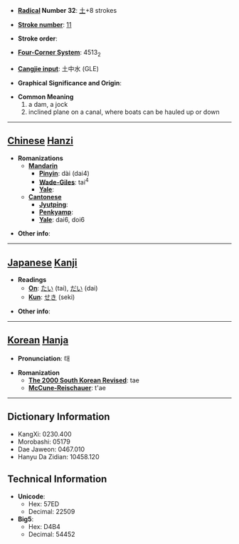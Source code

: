 * '''[[Wiktionary:Chinese radical index| Radical]] Number 32''': [[Wiktionary:Chinese radical index 土|土]]+8 strokes

* '''[[Wiktionary:Chinese total strokes index|Stroke number]]''': [[Wiktionary:Chinese total strokes index 11|11]]

* '''Stroke order''': 

* '''[[Wiktionary:Chinese four corner index|Four-Corner System]]''': 4513<sub>2</sub>

* '''[[Wiktionary:Chinese Cangjie index|Cangjie input]]''': 土中水 (GLE)

* '''Graphical Significance and Origin''': 

* '''Common Meaning'''
*#a dam, a jock
*# inclined plane on a canal, where boats can be hauled up or down


----

== [[Chinese]] [[Hanzi]] ==

* '''Romanizations'''
** '''[[Mandarin]]'''
*** '''[[Pinyin]]''': dài (dai4)
*** '''[[Wade-Giles]]''': tai<sup>4</sup>
*** '''[[Yale]]''': 
** '''[[Cantonese]]'''
*** '''[[Jyutping]]''':
*** '''[[Penkyamp]]''': 
*** '''[[Yale]]''': dai6, doi6

* '''Other info''': 

----

== [[Japanese]] [[Kanji]] ==

* '''Readings'''
** '''[[On]]''': [[たい]] (tai), [[だい]] (dai)
** '''[[Kun]]''': [[せき]] (seki)

* '''Other info''':  

----

== [[Korean]] [[Hanja]] ==

* '''Pronunciation''': 태

* '''Romanization'''
** '''[[The 2000 South Korean Revised Romanization|The 2000 South Korean Revised]]''': tae
** '''[[McCune-Reischauer]]''': t'ae

----

== Dictionary Information ==

* KangXi: 0230.400
* Morobashi: 05179
* Dae Jaweon: 0467.010
* Hanyu Da Zidian: 10458.120

== Technical Information ==

* '''Unicode''':
** Hex: 57ED
** Decimal: 22509
* '''Big5''':
** Hex: D4B4
** Decimal: 54452